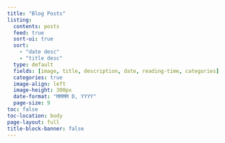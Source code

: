 ```yaml
---
title: "Blog Posts"
listing:
  contents: posts
  feed: true
  sort-ui: true
  sort: 
    - "date desc"
    - "title desc"
  type: default
  fields: [image, title, description, date, reading-time, categories]
  categories: true
  image-align: left
  image-height: 300px
  date-format: "MMMM D, YYYY"
  page-size: 9
toc: false
toc-location: body
page-layout: full
title-block-banner: false
---
```

